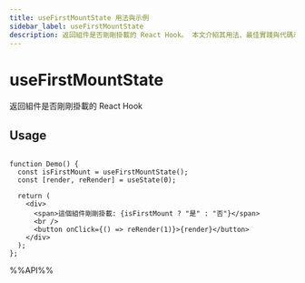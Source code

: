 ```yaml
---
title: useFirstMountState 用法與示例
sidebar_label: useFirstMountState
description: 返回組件是否剛剛掛載的 React Hook。 本文介紹其用法、最佳實踐與代碼示例。適用於 React 開發中需要處理副作用的場景。
---
```

# useFirstMountState

返回組件是否剛剛掛載的 React Hook

## Usage

```tsx live

function Demo() {
  const isFirstMount = useFirstMountState();
  const [render, reRender] = useState(0);

  return (
    <div>
      <span>這個組件剛剛掛載: {isFirstMount ? "是" : "否"}</span>
      <br />
      <button onClick={() => reRender(1)}>{render}</button>
    </div>
  );
};

```

%%API%%